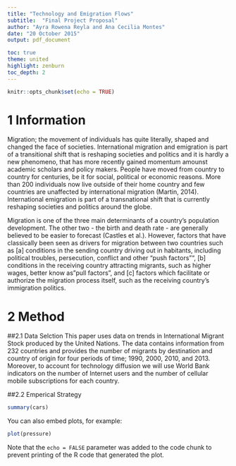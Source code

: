 ```yaml
---
title: "Technology and Emigration Flows"
subtitle:  "Final Project Proposal"
author: "Ayra Rowena Reyla and Ana Cecilia Montes"
date: "20 October 2015"
output: pdf_document

toc: true
theme: united
highlight: zenburn
toc_depth: 2 
---
```


```r
knitr::opts_chunk$set(echo = TRUE)

```


# 1 Information 

Migration; the movement of individuals has quite literally, shaped and changed the face of societies. International migration and emigration is part of a transitional shift that is reshaping societies and politics and it is hardly a new phenomeno, that has more recently gained momentum amounst academic scholars and policy makers. People have moved from country to country for centuries, be it for social, political or economic reasons. More than 200 individuals now live outside of their home country and few countries are unaffected by international migration (Martin, 2014). International emigration is part of a transnational shift that is currently reshaping societies and politics around the globe. 

Migration is one of the three main determinants of a country's population development. The other two - the birth and death rate - are generally believed to be easier to forecast (Castles et al.). However, factors that have classically been seen as drivers for migration between two countries such as [a] conditions in the sending country driving out in habitants, including political troubles, persecution, conflict and other "push factors"", [b] conditions in the receiving country attracting migrants, such as higher wages, better know as "pull factors", and [c] factors which facilitate or authorize the migration process itself, such as the receiving country's immigration politics. 
 
# 2 Method
##2.1 Data Selction
This paper uses data on trends in International Migrant Stock produced by the United Nations. The data contains information from 232 countries and provides the number of migrants by destination and country of origin for four periods of time; 1990, 2000, 2010, and 2013. Moreover, to account for technology diffusion we will use World Bank indicators on the number of Internet users and the number of cellular mobile subscriptions for each country. 

##2.2 Emperical Strategy



```r
summary(cars)
```



You can also embed plots, for example:

```r
plot(pressure)
```

Note that the `echo = FALSE` parameter was added to the code chunk to prevent printing of the R code that generated the plot.
